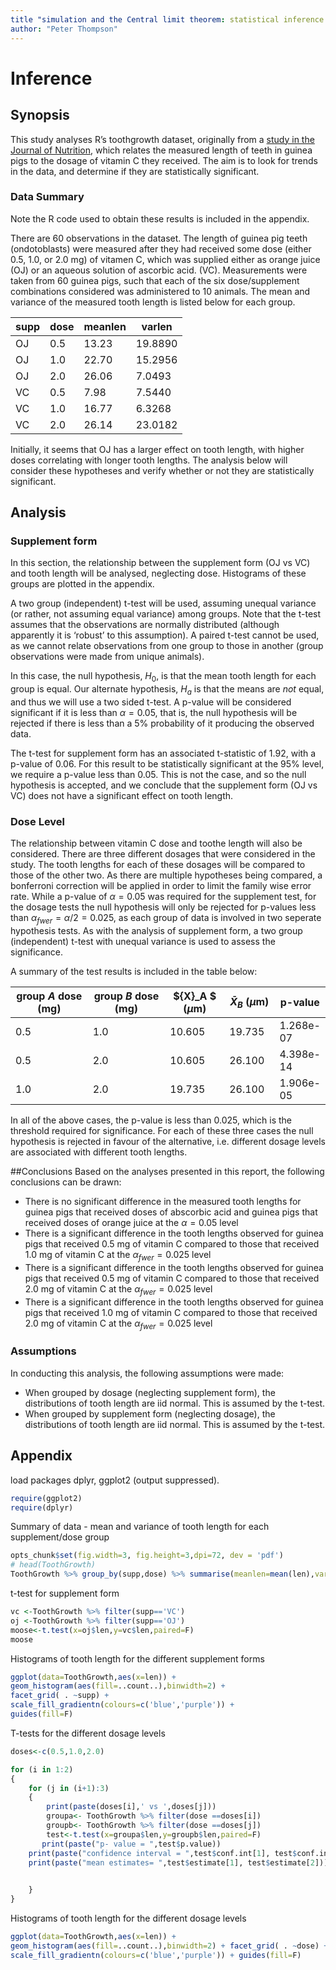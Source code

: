```yaml
--- 
title "simulation and the Central limit theorem: statistical inference course project"
author: "Peter Thompson"
---
```

# Inference

## Synopsis
This study analyses R's toothgrowth dataset, originally from a [study in the Journal of Nutrition](http://jn.nutrition.org/content/33/5/491.full.pdf), which relates the measured length of teeth in guinea pigs to the dosage of vitamin C they received. The aim is to look for trends in the data, and determine if they are statistically significant.

### Data Summary

Note the R code used to obtain these results is included in the appendix.

There are 60 observations in the dataset. The length of guinea pig teeth (ondotoblasts) were measured after they had received some dose (either 0.5, 1.0, or 2.0 mg) of vitamen C, which was supplied either as orange juice (OJ) or an aqueous solution of ascorbic acid. (VC). Measurements were taken from 60 guinea pigs, such that each of the six dose/supplement combinations considered was administered to 10 animals. The mean and variance of the measured tooth length is listed below for each group.

 |supp | dose | meanlen | varlen |
 |-----|------|---------|--------|
 |  OJ |  0.5 |  13.23  |19.8890 | 
 |  OJ |  1.0 |  22.70  |15.2956 |
 |  OJ |  2.0 |  26.06  | 7.0493 |
 |  VC |  0.5 |   7.98  | 7.5440 |
 |  VC |  1.0 |  16.77  | 6.3268 |
 |  VC |  2.0 |  26.14  |23.0182 |

Initially, it seems that OJ has a larger effect on tooth length, with higher doses correlating with longer tooth lengths. The analysis below will consider these hypotheses and verify whether or not they are statistically significant.

## Analysis

### Supplement form
In this section, the relationship between the supplement form (OJ vs VC) and tooth length will be analysed, neglecting dose.  Histograms of these groups are plotted in the appendix.

A two group (independent) t-test will be used, assuming unequal variance (or rather, not assuming equal variance) among groups. Note that the t-test assumes that the observations are normally distributed (although apparently it is 'robust' to this assumption). A paired t-test cannot be used, as we cannot relate observations from one group to those in another (group observations were made from unique animals).

In this case, the null hypothesis, $H_0$, is that the mean tooth length for each group is equal. Our alternate hypothesis, $H_a$ is that the means are *not* equal, and thus we will use a two sided t-test. A p-value will be considered significant if it is less than $\alpha = 0.05$,  that is, the null hypothesis will be rejected if there is less than a 5\% probability of it producing the observed data.

The t-test for supplement form has an associated t-statistic of 1.92, with a p-value of 0.06. For this result to be statistically significant at the 95\% level, we require a p-value less than 0.05. This is not the case, and so the null hypothesis is accepted, and we conclude that the supplement form (OJ vs VC) does not have a significant effect on tooth length.

### Dose Level
The relationship between vitamin C dose and toothe length will also be considered. There are three different dosages that were considered in the study. The tooth lengths for each of these dosages will be compared to those of the other two. As there are multiple hypotheses being compared, a bonferroni correction will be applied in order to limit the family wise error rate. While a p-value of $\alpha = 0.05$ was required for the supplement test, for the dosage tests the null hypothesis will only be rejected for p-values less than $\alpha_{fwer} = \alpha/2 = 0.025$, as each group of data is involved in two seperate hypothesis tests. As with the analysis of supplement form, a two group (independent) t-test with unequal variance is used to assess the significance.

A summary of the test results is included in the table below:

| group $A$ dose  (mg)| group $B$ dose (mg) | $\bar{X}_A $  ($\mu$m)| $\bar{X}_B$ ($\mu$m) | p-value |
|-----------------------|-----------------------|------------------|---------------|------------|
| 0.5 | 1.0 | 10.605  |  19.735 | 1.268e-07 |
| 0.5 | 2.0 | 10.605  |  26.100 | 4.398e-14 |
| 1.0 | 2.0 |19.735  |  26.100 | 1.906e-05 |

In all of the above cases, the p-value is less than 0.025, which is the threshold required for significance. For each of these three cases the null hypothesis is rejected in favour of the alternative, i.e. different dosage levels are associated with different tooth lengths. 

##Conclusions
Based on the analyses presented in this report, the following conclusions can be drawn:

- There is no significant difference in the measured tooth lengths for guinea pigs that received doses of abscorbic acid and guinea pigs that received doses of orange juice at the $\alpha = 0.05$ level
- There is a significant difference in the tooth lengths observed for guinea pigs that received 0.5 mg of vitamin C compared to those that received 1.0 mg of vitamin C at the $\alpha_{fwer} = 0.025$ level
- There is a significant difference in the tooth lengths observed for guinea pigs that received 0.5 mg of vitamin C compared to those that received 2.0 mg of vitamin C at the $\alpha_{fwer} = 0.025$ level
- There is a significant difference in the tooth lengths observed for guinea pigs that received 1.0 mg of vitamin C compared to those that received 2.0 mg of vitamin C at the $\alpha_{fwer} = 0.025$ level

### Assumptions
In conducting this analysis, the following assumptions were made:

- When grouped by dosage (neglecting supplement form),   the distributions of tooth length  are iid normal. This is assumed by the t-test.
- When grouped by supplement form (neglecting dosage),   the distributions of tooth length  are iid normal. This is assumed by the t-test.


<!-- hypothesis tests:
OJ is better than VC
higher dose is better
growth per dose?

growth per dose,  (or oj >< VC, two sided)
dosage - test 0.5 vs 2.0, 0.5 vs 1.0, 1.0 vs 2.0
Dosage regardless of method
method regardless of dose
method - growth per unit dose

t distribution assumes data iid normal "but it is robust" to this
unequal variance (the variances above are not equal)
https://github.com/bcaffo/courses/blob/master/06_StatisticalInference/08_tCIs/index.pdf
^ slide 21

Can't use paired test, because we can't compute the differences (we have 60 seperate hamsters, not 10 that were fed vitamin c multiple times via different methods). independent group t intervals (unequal variance), with alternative that the difference is not equal to zero (mu2.0 - mu 0.5)

Go over math in first section/method

analysis section, make a bunch of tests -->

\newpage

## Appendix


<!-- ``{r,packages}
opts_chunk$set(fig.width=8, fig.height=8,dpi=144)
require(ggplot2)
require(dplyr)
require(ggmap)
``` -->
load packages dplyr, ggplot2 (output suppressed).

```r
require(ggplot2)
require(dplyr)
```

Summary of data - mean and variance of tooth length for each supplement/dose group

```r
opts_chunk$set(fig.width=3, fig.height=3,dpi=72, dev = 'pdf')
# head(ToothGrowth)
ToothGrowth %>% group_by(supp,dose) %>% summarise(meanlen=mean(len),varlen=var(len))
```

t-test for supplement form

```r
vc <-ToothGrowth %>% filter(supp=='VC')
oj <-ToothGrowth %>% filter(supp=='OJ')
moose<-t.test(x=oj$len,y=vc$len,paired=F)
moose
```

Histograms of tooth length for the different supplement forms

```r

ggplot(data=ToothGrowth,aes(x=len)) + 
geom_histogram(aes(fill=..count..),binwidth=2) + 
facet_grid( . ~supp) + 
scale_fill_gradientn(colours=c('blue','purple')) + 
guides(fill=F)
```

T-tests for the different dosage levels

```r
doses<-c(0.5,1.0,2.0)

for (i in 1:2)
{
    for (j in (i+1):3)
    {
        print(paste(doses[i],' vs ',doses[j]))
        groupa<- ToothGrowth %>% filter(dose ==doses[i])
        groupb<- ToothGrowth %>% filter(dose ==doses[j])
        test<-t.test(x=groupa$len,y=groupb$len,paired=F)
       print(paste("p- value = ",test$p.value))
	print(paste("confidence interval = ",test$conf.int[1], test$conf.int[2]))
	print(paste("mean estimates= ",test$estimate[1], test$estimate[2]))
	   

    }
}
```

Histograms of tooth length for the different dosage levels

```r

ggplot(data=ToothGrowth,aes(x=len)) + 
geom_histogram(aes(fill=..count..),binwidth=2) + facet_grid( . ~dose) + 
scale_fill_gradientn(colours=c('blue','purple')) + guides(fill=F)
```

<!--
```r

for (i in 1:3)
{
    ojdose<-ToothGrowth %>% filter(dose == doses[i] ) %>% filter(supp == 'OJ')
    vcdose<-ToothGrowth %>% filter(dose == doses[i] ) %>% filter(supp == 'VC')
    test<-t.test(x=ojdose$len,y=vcdose$len,paired=F)
        print(test)
}


```

```r
ggplot(data=ToothGrowth,aes(x=len)) + geom_histogram(aes(fill=..count..),binwidth=2) + facet_grid( supp ~dose) + scale_fill_gradientn(colours=c('blue','purple'))+ guides(fill=F)
``` 
-->

